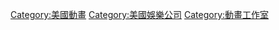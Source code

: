 [[Category:美國動畫|Category:美國動畫]]
[[Category:美國娛樂公司|Category:美國娛樂公司]]
[[Category:動畫工作室|Category:動畫工作室]]
